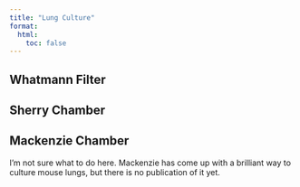 ```yaml
---
title: "Lung Culture"
format:
  html:
    toc: false
---
```


## Whatmann Filter


## Sherry Chamber


## Mackenzie Chamber

I'm not sure what to do here. Mackenzie has come up with a brilliant way to culture mouse lungs, but there is no publication of it yet. 
